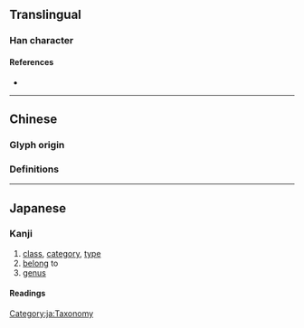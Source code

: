 {{character info/new}}
{{also|屬}}
==Translingual==

===Han character===
{{Han char|rn=44|rad=尸|as=09|sn=12|four=|canj=SHLB|ids=⿸尸禹}}

====References====
* {{Han ref|kx=0303.050|dkj=07754|dj=0600.230|hdz=20978.120|uh=5C5E|ud=23646}}

----

==Chinese==

===Glyph origin===
{{Han etyl}}

===Definitions===
{{zh-see|屬}}

----

==Japanese==
{{ja-kanji forms|属|屬}}

===Kanji===
{{ja-kanji|grade=5|rs=尸09|kyu=屬}}

# [[class]], [[category]], [[type]]
# [[belong]] to
# [[genus]]

====Readings====
{{ja-readings
|on=ぞく, しょく, しゅ
|kun=やから-, つ-く, さかん
}}

{{attention|ja|has Taxonomy category but no corresponding Noun entry}}
[[Category:ja:Taxonomy]]